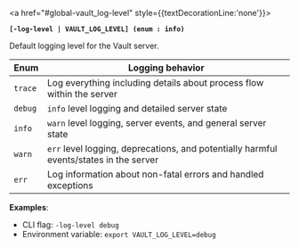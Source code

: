 <a id="global-vault_log-level" />

<a href="#global-vault_log-level" style={{textDecorationLine:'none'}}>

**`[-log-level | VAULT_LOG_LEVEL] (enum : info)`**

</a>

Default logging level for the Vault server.

Enum    | Logging behavior
------- | ----------------
`trace` | Log everything including details about process flow within the server
`debug` | `info` level logging and detailed server state
`info`  | `warn` level logging, server events, and general server state
`warn`  | `err` level logging, deprecations, and potentially harmful events/states in the server
`err`   | Log information about non-fatal errors and handled exceptions

**Examples**:

- CLI flag: `-log-level debug`
- Environment variable: `export VAULT_LOG_LEVEL=debug`

